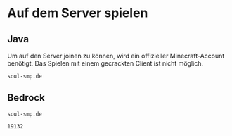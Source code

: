 # Auf dem Server spielen

## Java
Um auf den Server joinen zu können, wird ein offizieller Minecraft-Account benötigt. Das Spielen mit einem gecrackten Client ist nicht möglich.

```text filename="IP Adresse" {3} copy
soul-smp.de
```

## Bedrock
```text filename="IP Adresse" {3} copy
soul-smp.de
```
```text filename="Port" {3} copy
19132
```